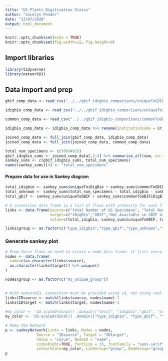 ```yaml
---
title: "US Plants Digitization Status"
author: "Jocelyn Pender"
date: "13/07/2020"
output: html_document
---
```


```r
knitr::opts_chunk$set(echo = TRUE)
knitr::opts_chunk$set(fig.width=12, fig.height=8) 
```

## Import libraries

```r
library(tidyverse)
library(networkD3)
```


## Data import and prep

```r

gbif_comp_data <- read_csv("../../gbif_idigbio_comparisons/uniqueToGBIF.csv/2020-10-09.csv")

idigbio_comp_data <- read_csv("../../gbif_idigbio_comparisons/uniqueToiDigBio.csv/2020-10-09.csv")

common_comp_data <- read_csv("../../gbif_idigbio_comparisons/commonToGBIFiDigBio.csv/2020-10-09.csv")

idigbio_comp_data <- idigbio_comp_data %>% rename(institutionCode = or_institutionCode)

joined_comp_data <- full_join(gbif_comp_data, idigbio_comp_data)
joined_comp_data <- full_join(joined_comp_data, common_comp_data)
```

```r
total_num_specimens <- c(78694916)
gbif_idigbio_sums <- joined_comp_data[,2:4] %>% summarise_all(sum, na.rm=TRUE)
sankey_sums <- c(gbif_idigbio_sums, total_num_specimens)
names(sankey_sums)[4] <- "total_num_specimens"
```

#### Prepare data for use in Sankey diagram

```r
total_idigbio <- sankey_sums$uniqueToiDigBio + sankey_sums$commonToGBIFiDigBio
total_unknown <- sankey_sums$total_num_specimens - total_idigbio - sankey_sums$uniqueToGBIF
total_gbif <- sankey_sums$uniqueToGBIF + sankey_sums$commonToGBIFiDigBio

# A connection data frame is a list of flows with intensity for each flow
links <- data.frame(source=c("Total Number of US Specimens", "Total Number of US Specimens", "Total Number of US Specimens", "iDigBio"),
                    target=c("iDigBio","GBIF","Not Available in GBIF or iDigBio","GBIF"),
                    value=c(total_idigbio, sankey_sums$uniqueToGBIF, total_unknown, sankey_sums$commonToGBIFiDigBio))

links$group <- as.factor(c("type_idigbio","type_gbif","type_unknown","type_gbif"))

```

### Generate sankey plot

```r
# From these flows we need to create a node data frame: it lists every entities involved in the flow
nodes <- data.frame(
  name=c(as.character(links$source), 
  as.character(links$target)) %>% unique()
)

nodes$group <- as.factor(c("my_unique_group"))

 
# With networkD3, connection must be provided using id, not using real name like in the links dataframe.. So we need to reformat it.
links$IDsource <- match(links$source, nodes$name)-1 
links$IDtarget <- match(links$target, nodes$name)-1
 
#my_color <- 'd3.scaleOrdinal() .domain(["total", "idigbio","gbif", "unknown"]) .range(["blue", "blue" , "blue", "red"])'
my_color <- 'd3.scaleOrdinal() .domain(["type_idigbio", "type_gbif", "type_unknown"]) .range(["steelblue", "#69b3a2", "#f0c546", "grey"])'

# Make the Network
p <- sankeyNetwork(Links = links, Nodes = nodes,
              Source = "IDsource", Target = "IDtarget",
              Value = "value", NodeID = "name", 
              sinksRight=TRUE, fontSize = 15, fontFamily = "sans-serif",
              colourScale=my_color, LinkGroup="group", NodeGroup="group")
p

```


